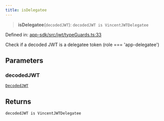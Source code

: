 ```yaml
---
title: isDelegatee
---
```


> **isDelegatee**(`decodedJWT`): `decodedJWT is VincentJWTDelegatee`

Defined in: [app-sdk/src/jwt/typeGuards.ts:33](https://github.com/LIT-Protocol/Vincent/blob/5462864f5b471985671134e594d93faefcbfeb7e/packages/libs/app-sdk/src/jwt/typeGuards.ts#L33)

Check if a decoded JWT is a delegatee token (role === 'app-delegatee')

## Parameters

### decodedJWT

[`DecodedJWT`](/api-reference/app-sdk/jwt/interfaces/DecodedJWT)

## Returns

`decodedJWT is VincentJWTDelegatee`
